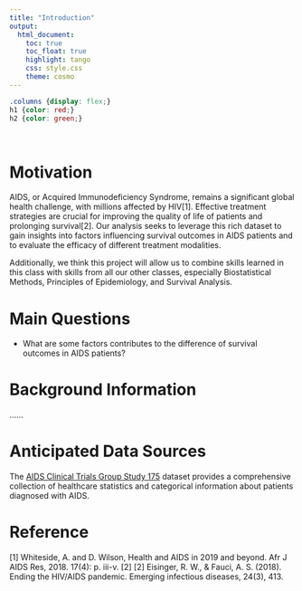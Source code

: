 ```yaml
---
title: "Introduction"
output: 
  html_document:
    toc: true
    toc_float: true
    highlight: tango
    css: style.css
    theme: cosmo
---
```


```css
.columns {display: flex;}
h1 {color: red;}
h2 {color: green;}
```



\ \par
# Motivation

AIDS, or Acquired Immunodeficiency Syndrome, remains a significant global health challenge, with millions affected by HIV[1]. Effective treatment strategies are crucial for improving the quality of life of patients and prolonging survival[2]. Our analysis seeks to leverage this rich dataset to gain insights into factors influencing survival outcomes in AIDS patients and to evaluate the efficacy of different treatment modalities.

Additionally, we think this project will allow us to combine skills learned in this class with skills from all our other classes, especially Biostatistical Methods, Principles of Epidemiology, and Survival Analysis.

# Main Questions

* What are some factors contributes to the difference of survival outcomes in AIDS patients?

# Background Information

......

# Anticipated Data Sources

The [AIDS Clinical Trials Group Study 175](https://archive.ics.uci.edu/dataset/890/aids+clinical+trials+group+study+175) dataset provides a comprehensive collection of healthcare statistics and categorical information about patients diagnosed with AIDS.


# Reference

[1] Whiteside, A. and D. Wilson, Health and AIDS in 2019 and beyond. Afr J AIDS Res, 2018. 17(4): p. iii-v.
[2] [2] Eisinger, R. W., & Fauci, A. S. (2018). Ending the HIV/AIDS pandemic. Emerging infectious diseases, 24(3), 413. 



